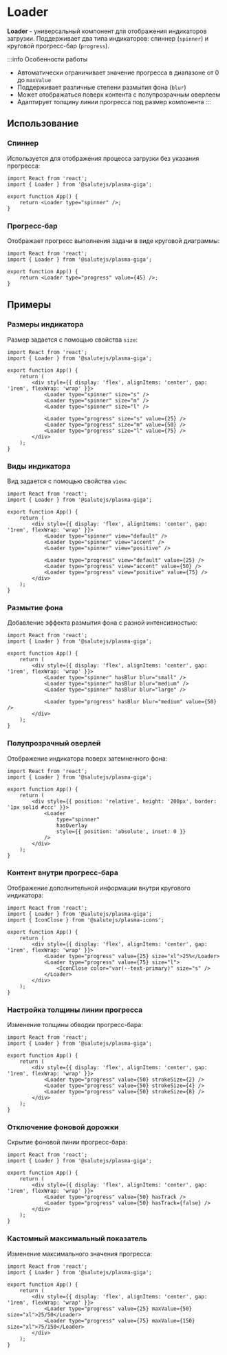 # Loader


**Loader** - универсальный компонент для отображения индикаторов загрузки. Поддерживает два типа индикаторов: спиннер (`spinner`) и круговой прогресс-бар (`progress`).

<Description name="Loader" />
<PropsTable name="Loader" exclude={['css']} />

:::info Особенности работы
- Автоматически ограничивает значение прогресса в диапазоне от 0 до `maxValue`
- Поддерживает различные степени размытия фона (`blur`)
- Может отображаться поверх контента с полупрозрачным оверлеем
- Адаптирует толщину линии прогресса под размер компонента
:::

## Использование

### Спиннер
Используется для отображения процесса загрузки без указания прогресса:

```tsx live
import React from 'react';
import { Loader } from '@salutejs/plasma-giga';

export function App() {
    return <Loader type="spinner" />;
}
```

### Прогресс-бар
Отображает прогресс выполнения задачи в виде круговой диаграммы:

```tsx live
import React from 'react';
import { Loader } from '@salutejs/plasma-giga';

export function App() {
    return <Loader type="progress" value={45} />;
}
```

## Примеры

### Размеры индикатора
Размер задается с помощью свойства `size`:

```tsx live
import React from 'react';
import { Loader } from '@salutejs/plasma-giga';

export function App() {
    return (
        <div style={{ display: 'flex', alignItems: 'center', gap: '1rem', flexWrap: 'wrap' }}>
            <Loader type="spinner" size="s" />
            <Loader type="spinner" size="m" />
            <Loader type="spinner" size="l" />

            <Loader type="progress" size="s" value={25} />
            <Loader type="progress" size="m" value={50} />
            <Loader type="progress" size="l" value={75} />
        </div>
    );
}
```

### Виды индикатора
Вид задается с помощью свойства `view`:

```tsx live
import React from 'react';
import { Loader } from '@salutejs/plasma-giga';

export function App() {
    return (
        <div style={{ display: 'flex', alignItems: 'center', gap: '1rem', flexWrap: 'wrap' }}>
            <Loader type="spinner" view="default" />
            <Loader type="spinner" view="accent" />
            <Loader type="spinner" view="positive" />

            <Loader type="progress" view="default" value={25} />
            <Loader type="progress" view="accent" value={50} />
            <Loader type="progress" view="positive" value={75} />
        </div>
    );
}
```

### Размытие фона
Добавление эффекта размытия фона с разной интенсивностью:

```tsx live
import React from 'react';
import { Loader } from '@salutejs/plasma-giga';

export function App() {
    return (
        <div style={{ display: 'flex', alignItems: 'center', gap: '1rem', flexWrap: 'wrap' }}>
            <Loader type="spinner" hasBlur blur="small" />
            <Loader type="spinner" hasBlur blur="medium" />
            <Loader type="spinner" hasBlur blur="large" />

            <Loader type="progress" hasBlur blur="medium" value={50} />
        </div>
    );
}
```

### Полупрозрачный оверлей
Отображение индикатора поверх затемненного фона:

```tsx live
import React from 'react';
import { Loader } from '@salutejs/plasma-giga';

export function App() {
    return (
        <div style={{ position: 'relative', height: '200px', border: '1px solid #ccc' }}>
            <Loader
                type="spinner"
                hasOverlay
                style={{ position: 'absolute', inset: 0 }}
            />
        </div>
    );
}
```

### Контент внутри прогресс-бара
Отображение дополнительной информации внутри кругового индикатора:

```tsx live
import React from 'react';
import { Loader } from '@salutejs/plasma-giga';
import { IconClose } from '@salutejs/plasma-icons';

export function App() {
    return (
        <div style={{ display: 'flex', alignItems: 'center', gap: '1rem', flexWrap: 'wrap' }}>
            <Loader type="progress" value={25} size="xl">25%</Loader>
            <Loader type="progress" value={75} size="l">
                <IconClose color="var(--text-primary)" size="s" />
            </Loader>
        </div>
    );
}
```

### Настройка толщины линии прогресса
Изменение толщины обводки прогресс-бара:

```tsx live
import React from 'react';
import { Loader } from '@salutejs/plasma-giga';

export function App() {
    return (
        <div style={{ display: 'flex', alignItems: 'center', gap: '1rem', flexWrap: 'wrap' }}>
            <Loader type="progress" value={50} strokeSize={2} />
            <Loader type="progress" value={50} strokeSize={4} />
            <Loader type="progress" value={50} strokeSize={8} />
        </div>
    );
}
```

### Отключение фоновой дорожки
Скрытие фоновой линии прогресс-бара:

```tsx live
import React from 'react';
import { Loader } from '@salutejs/plasma-giga';

export function App() {
    return (
        <div style={{ display: 'flex', alignItems: 'center', gap: '1rem', flexWrap: 'wrap' }}>
            <Loader type="progress" value={50} hasTrack />
            <Loader type="progress" value={50} hasTrack={false} />
        </div>
    );
}
```

### Кастомный максимальный показатель
Изменение максимального значения прогресса:

```tsx live
import React from 'react';
import { Loader } from '@salutejs/plasma-giga';

export function App() {
    return (
        <div style={{ display: 'flex', alignItems: 'center', gap: '1rem', flexWrap: 'wrap' }}>
            <Loader type="progress" value={25} maxValue={50} size="xl">25/50</Loader>
            <Loader type="progress" value={75} maxValue={150} size="xl">75/150</Loader>
        </div>
    );
}
```

